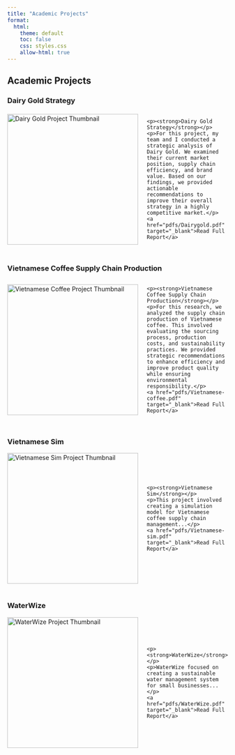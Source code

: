 ```yaml
---
title: "Academic Projects"
format: 
  html:
    theme: default
    toc: false
    css: styles.css
    allow-html: true
---
```


## Academic Projects

### Dairy Gold Strategy

<div style="display: flex; align-items: center; margin-bottom: 40px;">
  <img src="images/dairygold.png" alt="Dairy Gold Project Thumbnail" style="width: 300px; height: auto; margin-right: 20px;">
  <div>
    <p><strong>Dairy Gold Strategy</strong></p>
    <p>For this project, my team and I conducted a strategic analysis of Dairy Gold. We examined their current market position, supply chain efficiency, and brand value. Based on our findings, we provided actionable recommendations to improve their overall strategy in a highly competitive market.</p>
    <a href="pdfs/Dairygold.pdf" target="_blank">Read Full Report</a>
  </div>
</div>

### Vietnamese Coffee Supply Chain Production

<div style="display: flex; align-items: center; margin-bottom: 40px;">
  <img src="images/Vietnamese-coffee.png" alt="Vietnamese Coffee Project Thumbnail" style="width: 300px; height: auto; margin-right: 20px;">
  <div>
    <p><strong>Vietnamese Coffee Supply Chain Production</strong></p>
    <p>For this research, we analyzed the supply chain production of Vietnamese coffee. This involved evaluating the sourcing process, production costs, and sustainability practices. We provided strategic recommendations to enhance efficiency and improve product quality while ensuring environmental responsibility.</p>
    <a href="pdfs/Vietnamese-coffee.pdf" target="_blank">Read Full Report</a>
  </div>
</div>

### Vietnamese Sim

<div style="display: flex; align-items: center; margin-bottom: 40px;">
  <img src="images/Supply-sim.png" alt="Vietnamese Sim Project Thumbnail" style="width: 300px; height: auto; margin-right: 20px;">
  <div>
    <p><strong>Vietnamese Sim</strong></p>
    <p>This project involved creating a simulation model for Vietnamese coffee supply chain management...</p>
    <a href="pdfs/Vietnamese-sim.pdf" target="_blank">Read Full Report</a>
  </div>
</div>

### WaterWize

<div style="display: flex; align-items: center; margin-bottom: 40px;">
  <img src="images/WaterWize.png" alt="WaterWize Project Thumbnail" style="width: 300px; height: auto; margin-right: 20px;">
  <div>
    <p><strong>WaterWize</strong></p>
    <p>WaterWize focused on creating a sustainable water management system for small businesses...</p>
    <a href="pdfs/WaterWize.pdf" target="_blank">Read Full Report</a>
  </div>
</div>
